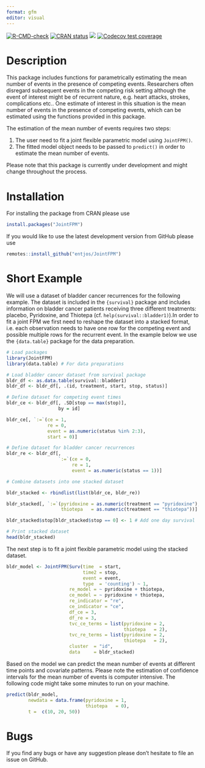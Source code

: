 ```yaml
---
format: gfm
editor: visual
---
```


<!-- badges: start -->

[![R-CMD-check](https://github.com/entjos/JointFPM/workflows/R-CMD-check/badge.svg)](https://github.com/entjos/JointFPM/actions) [![CRAN status](https://www.r-pkg.org/badges/version/JointFPM)](https://CRAN.R-project.org/package=JointFPM) [![](https://cranlogs.r-pkg.org/badges/JointFPM)](https://cran.r-project.org/package=JointFPM) [![Codecov test coverage](https://codecov.io/gh/entjos/JointFPM/branch/main/graph/badge.svg)](https://app.codecov.io/gh/entjos/JointFPM?branch=main)

<!-- badges: end -->

# Description

This package includes functions for parametrically estimating the mean number of events in the presence of competing events. Researchers often disregard subsequent events in the competing risk setting although the event of interest might be of recurrent nature, e.g. heart attacks, strokes, complications etc.. One estimate of interest in this situation is the mean number of events in the presence of competing events, which can be estimated using the functions provided in this package.

The estimation of the mean number of events requires two steps:

1.  The user need to fit a joint flexible parametric model using `JointFPM()`.
2.  The fitted model object needs to be passed to `predict()` in order to estimate the mean number of events.

Please note that this package is currently under development and might change throughout the process.

# Installation

For installing the package from CRAN please use

```R
install.packages("JointFPM")
```

If you would like to use the latest development version from GitHub please use

```R
remotes::install_github("entjos/JointFPM")
```

# Short Example

We will use a dataset of bladder cancer recurrences for the following example. The dataset is included in the `{survival}` package and includes information on bladder cancer patients receiving three different treatments: placebo, Pyridoxine, and Thiotepa (cf. `help(survival::bladder1)`).In order to fit a joint FPM we first need to reshape the dataset into a stacked format, i.e. each observation needs to have one row for the competing event and possible multiple rows for the recurrent event. In the example below we use the `{data.table}` package for the data preparation.

```R
# Load packages
library(JointFPM)
library(data.table) # For data preparations

# Load bladder cancer dataset from survival package
bldr_df <- as.data.table(survival::bladder1)
bldr_df <- bldr_df[, .(id, treatment, start, stop, status)]

# Define dataset for competing event times
bldr_ce <- bldr_df[, .SD[stop == max(stop)],
                   by = id]

bldr_ce[, `:=`(ce = 1,
               re = 0,
               event = as.numeric(status %in% 2:3),
               start = 0)]

# Define dataset for bladder cancer recurrences
bldr_re <- bldr_df[,
                   `:=`(ce = 0,
                        re = 1,
                        event = as.numeric(status == 1))]

# Combine datasets into one stacked dataset

bldr_stacked <- rbindlist(list(bldr_ce, bldr_re))

bldr_stacked[, `:=`(pyridoxine = as.numeric(treatment == "pyridoxine"),
                    thiotepa   = as.numeric(treatment == "thiotepa"))]

bldr_stacked$stop[bldr_stacked$stop == 0] <- 1 # Add one day survival 

# Print stacked dataset
head(bldr_stacked)

```

The next step is to fit a joint flexible parametric model using the stacked dataset.

```R
bldr_model <- JointFPM(Surv(time  = start,
                            time2 = stop, 
                            event = event,
                            type  = 'counting') ~ 1,
                       re_model = ~ pyridoxine + thiotepa,
                       ce_model = ~ pyridoxine + thiotepa,
                       re_indicator = "re",
                       ce_indicator = "ce",
                       df_ce = 3,
                       df_re = 3,
                       tvc_ce_terms = list(pyridoxine = 2,
                                           thiotepa   = 2),
                       tvc_re_terms = list(pyridoxine = 2,
                                           thiotepa   = 2),
                       cluster  = "id",
                       data     = bldr_stacked)
```

Based on the model we can predict the mean number of events at different time points and covariate patterns. Please note the estimation of confidence intervals for the mean number of events is computer intensive. The following code might take some minutes to run on your machine.

```R
predict(bldr_model,
        newdata = data.frame(pyridoxine = 1, 
                             thiotepa   = 0),
        t =  c(10, 20, 50))
```

# Bugs

If you find any bugs or have any suggestion please don't hesitate to file an issue on GitHub.
